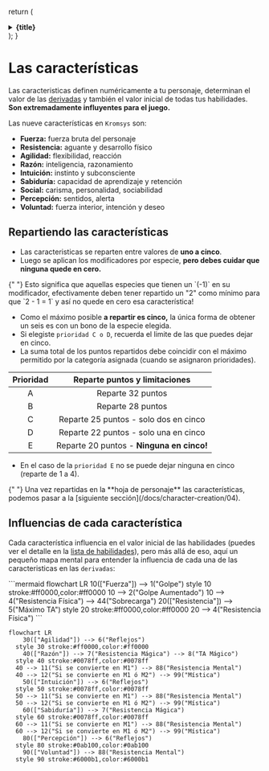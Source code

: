 
  return (
    <details className="last-of-type:mb-0 rounded-lg bg-neutral-50 dark:bg-neutral-800 p-2 mt-4">
      <summary>
        <strong className="text-lg">{title}</strong>
      </summary>
      <div className="nx-p-2">{children}</div>
    </details>
  );
}

# Las características

Las caracteristicas definen numéricamente a tu personaje, determinan el valor
de las [derivadas](/docs/character-creation/creation-tables/TC4) y también el
valor inicial de todas tus habilidades. **Son extremadamente influyentes para
el juego.**

Las nueve características en `Kromsys` son:

- **Fuerza:** fuerza bruta del personaje
- **Resistencia:** aguante y desarrollo físico
- **Agilidad:** flexibilidad, reacción
- **Razón:** inteligencia, razonamiento
- **Intuición:** instinto y subconsciente
- **Sabiduría:** capacidad de aprendizaje y retención
- **Social:** carisma, personalidad, sociabilidad
- **Percepción:** sentidos, alerta
- **Voluntad:** fuerza interior, intención y deseo

## Repartiendo las características

- Las caracteristicas se reparten entre valores de **uno a cinco**.
- Luego se aplican los modificadores por especie, **pero debes cuidar que
  ninguna quede en cero.**

<Callout type="info">
  {" "}
  Esto significa que aquellas especies que tienen un `(-1)` en su modificador, efectivamente
  deben tener repartido un "2" como mínimo para que `2 - 1 = 1` y así no quede en
  cero esa característica!
</Callout>

- Como el máximo posible **a repartir es cinco,** la única forma de obtener un seis
  es con un bono de la especie elegida.
- Si elegiste `prioridad C o D`, recuerda el limite de las que puedes dejar en cinco.
- La suma total de los puntos repartidos debe coincidir con el máximo permitido
  por la categoría asignada (cuando se asignaron prioridades).

| Prioridad |       Reparte puntos y limitaciones       |
| :-------: | :---------------------------------------: |
|     A     |             Reparte 32 puntos             |
|     B     |             Reparte 28 puntos             |
|     C     |   Reparte 25 puntos - solo dos en cinco   |
|     D     |   Reparte 22 puntos - solo una en cinco   |
|     E     | Reparte 20 puntos - **Ninguna en cinco!** |

- En el caso de la `prioridad E` no se puede dejar ninguna en cinco (reparte de 1 a 4).

<Callout type="info" emoji="✏️">
  {" "}
  Una vez repartidas en la **hoja de personaje** las características, podemos pasar a
  la [siguiente sección](/docs/character-creation/04).
</Callout>

## Influencias de cada característica

Cada característica influencia en el valor inicial de las habilidades (puedes
ver el detalle en la [lista de habilidades](/docs/list-skills/individual)),
pero más allá de eso, aquí un pequeño mapa mental para entender la influencia de
cada una de las caracteristicas en las `derivadas`:

<HiddenDiagram title="Diagrama de implicancias">
```mermaid
flowchart LR
	10(["Fuerza"]) --> 1("Golpe")
  style 10 stroke:#ff0000,color:#ff0000
	10 --> 2("Golpe Aumentado")
  10 --> 4("Resistencia Física") --> 44("Sobrecarga")
	20(["Resistencia"]) --> 5("Máximo TA")
  style 20 stroke:#ff0000,color:#ff0000
  20 --> 4("Resistencia Física")
```

```mermaid
flowchart LR
	30(["Agilidad"]) --> 6("Reflejos")
  style 30 stroke:#ff0000,color:#ff0000
	40(["Razón"]) --> 7("Resistencia Mágica") --> 8("TA Mágico")
  style 40 stroke:#0078ff,color:#0078ff
  40 --> 11("Si se convierte en M1") --> 88("Resistencia Mental")
  40 --> 12("Si se convierte en M1 ó M2") --> 99("Mística")
	50(["Intuición"]) --> 6("Reflejos")
  style 50 stroke:#0078ff,color:#0078ff
  50 --> 11("Si se convierte en M1") --> 88("Resistencia Mental")
  50 --> 12("Si se convierte en M1 ó M2") --> 99("Mística")
	60(["Sabiduría"]) --> 7("Resistencia Mágica")
  style 60 stroke:#0078ff,color:#0078ff
  60 --> 11("Si se convierte en M1") --> 88("Resistencia Mental")
  60 --> 12("Si se convierte en M1 ó M2") --> 99("Mística")
	80(["Percepción"]) --> 6("Reflejos")
  style 80 stroke:#0ab100,color:#0ab100
	90(["Voluntad"]) --> 88("Resistencia Mental")
  style 90 stroke:#6000b1,color:#6000b1
```

</HiddenDiagram>
